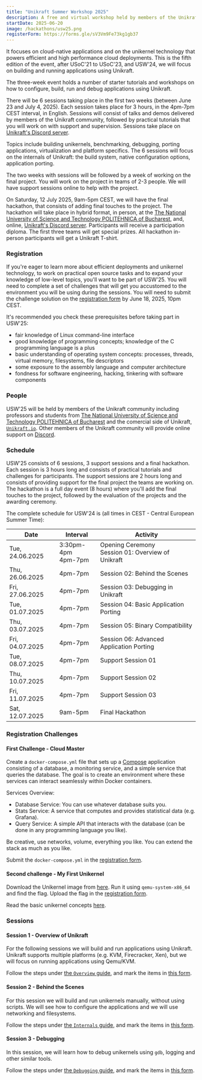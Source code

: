 ```yaml
---
title: "Unikraft Summer Workshop 2025"
description: A free and virtual workshop held by members of the Unikraft community this June 23 - July 12, 2025.
startDate: 2025-06-20
image: /hackathons/usw25.png
registerForm: https://forms.gle/sV3Vm9Fe73kg1gb37
---
```


It focuses on cloud-native applications and on the unikernel technology that powers efficient and high performance cloud deployments.
This is the fifth edition of the event, after USoC'21 to USoC'23, and USW'24, we will focus on building and running applications using Unikraft.

The three-week event holds a number of starter tutorials and workshops on how to configure, build, run and debug applications using Unikraft.

There will be 6 sessions taking place in the first two weeks (between June 23 and July 4, 2025).
Each session takes place for 3 hours, in the 4pm-7pm CEST interval, in English.
Sessions will consist of talks and demos delivered by members of the Unikraft community, followed by practical tutorials that you will work on with support and supervision.
Sessions take place on [Unikraft's Discord server](https://bit.ly/UnikraftDiscord).

Topics include building unikernels, benchmarking, debugging, porting applications, virtualization and platform specifics.
The 6 sessions will focus on the internals of Unikraft: the build system, native configuration options, application porting.

The two weeks with sessions will be followed by a week of working on the final project.
You will work on the project in teams of 2-3 people.
We will have support sessions online to help with the project.

On Saturday, 12 July 2025, 9am-5pm CEST, we will have the final hackathon, that consists of adding final touches to the project.
The hackathon will take place in hybrid format, in person, at the [The National University of Science and Technology POLITEHNICA of Bucharest](https://upb.ro/en/), and, online, [Unikraft's Discord server](https://bit.ly/UnikraftDiscord).
Participants will receive a participation diploma.
The first three teams will get special prizes.
All hackathon in-person participants will get a Unikraft T-shirt.

### Registration

If you're eager to learn more about efficient deployments and unikernel technology, to work on practical open source tasks and to expand your knowledge of low-level topics, you'll want to be part of USW'25.
You will need to complete a set of challenges that will get you accustomed to the environment you will be using during the sessions.
You will need to submit the challenge solution on the [registration form](https://forms.gle/8rMpU6Z48cadXxyn9) by June 18, 2025, 10pm CEST.

It's recommended you check these prerequisites before taking part in USW'25:

* fair knowledge of Linux command-line interface
* good knowledge of programming concepts;
  knowledge of the C programming language is a plus
* basic understanding of operating system concepts: processes, threads, virtual memory, filesystems, file descriptors
* some exposure to the assembly language and computer architecture
* fondness for software engineering, hacking, tinkering with software components

### People

USW'25 will be held by members of the Unikraft community including professors and students from [The National University of Science and Technology POLITEHNICA of Bucharest](https://upb.ro/) and the comercial side of Unikraft, [`Unikraft.io`](https://unikraft.io/).
Other members of the Unikraft community will provide online support on [Discord](https://bit.ly/UnikraftDiscord).

### Schedule

USW'25 consists of 6 sessions, 3 support sessions and a final hackathon.
Each session is 3 hours long and consists of practical tutorials and challenges for participants.
The support sessions are 2 hours long and consists of providing support for the final project the teams are working on.
The hackathon is a full day event (8 hours) where you'll add the final touches to the project, followed by the evaluation of the projects and the awarding ceremony.

The complete schedule for USW'24 is (all times in CEST - Central European Summer Time):

| Date | Interval | Activity |
|------|----------|----------|
| Tue, 24.06.2025 | 3:30pm-4pm<br/> 4pm-7pm| Opening Ceremony<br/> Session 01: Overview of Unikraft |
| Thu, 26.06.2025 | 4pm-7pm | Session 02: Behind the Scenes |
| Fri, 27.06.2025 | 4pm-7pm | Session 03: Debugging in Unikraft |
| Tue, 01.07.2025 | 4pm-7pm | Session 04: Basic Application Porting |
| Thu, 03.07.2025 | 4pm-7pm | Session 05: Binary Compatibility |
| Fri, 04.07.2025 | 4pm-7pm | Session 06: Advanced Application Porting |
| Tue, 08.07.2025 | 4pm-7pm | Support Session 01 |
| Thu, 10.07.2025 | 4pm-7pm | Support Session 02 |
| Fri, 11.07.2025 | 4pm-7pm | Support Session 03 |
| Sat, 12.07.2025 | 9am-5pm | Final Hackathon |

### Registration Challenges

#### First Challenge - Cloud Master

Create a `docker-compose.yml` file that sets up a [Compose](https://docs.docker.com/compose/) application consisting of a database, a monitoring service, and a simple service that queries the database.
The goal is to create an environment where these services can interact seamlessly within Docker containers.

Services Overview:

* Database Service: You can use whatever database suits you.
* Stats Service: A service that computes and provides statistical data (e.g. Grafana).
* Query Service: A simple API that interacts with the database (can be done in any programming language you like).

Be creative, use networks, volume, everything you like.
You can extend the stack as much as you like.

Submit the `docker-compose.yml` in the [registration form](https://forms.gle/sV3Vm9Fe73kg1gb37).

#### Second challenge - My First Unikernel

Download the Unikernel image from [here](https://github.com/unikraft-upb/USoC23-registration/raw/add-challenges/03-my-first-unikernel/my-first-unikernel_kvm-x86_64).
Run it using `qemu-system-x86_64` and find the flag.
Upload the flag in the [registration form](https://forms.gle/sV3Vm9Fe73kg1gb37).

Read the basic unikernel concepts [here](https://unikraft.org/docs/concepts).

### Sessions

#### Session 1 - Overview of Unikraft

For the following sessions we will build and run applications using Unikraft.
Unikraft supports multiple platforms (e.g. KVM, Firecracker, Xen), but we will focus on running applications using Qemu/KVM.

Follow the steps under [the `Overview` guide](/guides/overview), and mark the items in [this form](https://forms.gle/Du11pP2mgEjuYtj39).

#### Session 2 - Behind the Scenes

For this session we will build and run unikernels manually, without using scripts.
We will see how to configure the applications and we will use networking and filesystems.

Follow the steps under [the `Internals` guide](/guides/internals), and mark the items in [this form](https://forms.gle/7VK5MQS1BbrM9oYNA).

#### Session 3 - Debugging

In this session, we will learn how to debug unikernels using `gdb`, logging and other similar tools.

Follow the steps under [the `Debugging` guide](/guides/debugging), and mark the items in [this form](https://forms.gle/rm3JjY523HFwPQ4p6).
